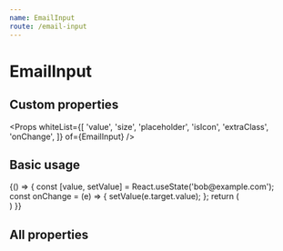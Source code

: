 ```yaml
---
name: EmailInput
route: /email-input
---
```



# EmailInput

## Custom properties

<Props whiteList={[
    'value',
    'size',
    'placeholder',
    'isIcon',
    'extraClass',
    'onChange',
]} of={EmailInput} />

## Basic usage

<Playground>
    {() => {
        const [value, setValue] = React.useState('bob@example.com');
        const onChange = (e) => {
            setValue(e.target.value);
        };
        return (
            <div style={{ display: 'flex', flexDirection: 'column' }}>
                <EmailInput onChange={onChange} value={value} name={'email'} placeholder='Login' isIcon={true} extraClass='mb-2' />
                <EmailInput onChange={onChange} value={value} name={'email'} isIcon={false} />
            </div>
        )
   }}
</Playground>



## All properties

<Props of={EmailInput} />
